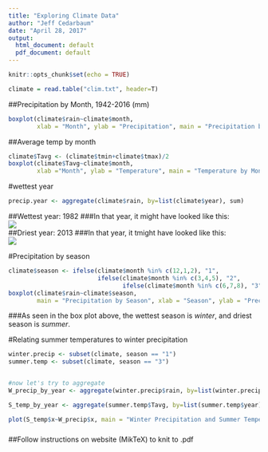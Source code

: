 ```yaml
---
title: "Exploring Climate Data"
author: "Jeff Cedarbaum"
date: "April 28, 2017"
output:
  html_document: default
  pdf_document: default
---
```


```r
knitr::opts_chunk$set(echo = TRUE)
```

```r
climate = read.table("clim.txt", header=T)
```

##Precipitation by Month, 1942-2016 (mm)
```r
boxplot(climate$rain~climate$month,
        xlab = "Month", ylab = "Precipitation", main = "Precipitation by Month, 1942-2016")
```

##Average temp by month
```r
climate$Tavg <- (climate$tmin+climate$tmax)/2
boxplot(climate$Tavg~climate$month,
        xlab ="Month", ylab = "Temperature", main = "Temperature by Month, 1942-2016")
```


#wettest year
```r
precip.year <- aggregate(climate$rain, by=list(climate$year), sum)
```
##Wettest year: 1982
###In that year, it might have looked like this:
<div align="center"> <img src="rain.jpg"> </div>


##Driest year: 2013
###In that year, it tmight have looked like this:
<div align="center"> <img src="drought.jpg"> </div>


#Precipitation by season
```r
climate$season <- ifelse(climate$month %in% c(12,1,2), "1",
                         ifelse(climate$month %in% c(3,4,5), "2",
                                ifelse(climate$month %in% c(6,7,8), "3", "4")))
boxplot(climate$rain~climate$season,
        main = "Precipitation by Season", xlab = "Season", ylab = "Precipitation")
```
###As seen in the box plot above, the wettest season is *winter*, and driest season is *summer*.


#Relating summer temperatures to winter precipitation
```r
winter.precip <- subset(climate, season == "1")
summer.temp <- subset(climate, season == "3")


#now let's try to aggregate
W_precip_by_year <- aggregate(winter.precip$rain, by=list(winter.precip$year), sum)

S_temp_by_year <- aggregate(summer.temp$Tavg, by=list(summer.temp$year), mean)

plot(S_temp$x~W_precip$x, main = "Winter Precipitation and Summer Temperature, 1949-2016", xlab = "Total Winter Precipitation", ylab = "Average Summer Temperature ")
```

###











##Follow instructions on website (MikTeX) to knit to .pdf

